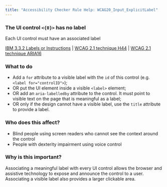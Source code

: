 ```yaml
---
title: "Accessibility Checker Rule Help: WCAG20_Input_ExplicitLabel"
---
```


<div className="toolHelp">
<Row>
<Column colLg={11} colMd={5} colSm={4} className="toolMain">

<div id="locLevel"></div>

### The UI control `<{0}>` has no label
Each UI control must have an associated label

[IBM 3.3.2 Labels or Instructions](https://www.ibm.com/able/guidelines/ci162/labels_or_instructions.html) | [WCAG 2.1 technique H44](https://www.w3.org/TR/WCAG20-TECHS/H44) | [WCAG 2.1 technique ARIA16](https://www.w3.org/TR/WCAG20-TECHS/ARIA16.html)

<div id="locSnippet"></div>

### What to do

* Add a `for` attribute to a visible label with the `id` of this control (e.g. `<label for="controlID">`);
* OR put the UI element inside a visible `<label>` element;
* OR add an `aria-labelledby` attribute to the control. It must point to visible text on the page that is meaningful as a label;
* OR only if the design cannot have a visible label, use the `title` attribute to provide a label.


</Column>
<Column colLg={5} colMd={3} colSm={4} className="toolLeft">

### Who does this affect?

* Blind people using screen readers who cannot see the context around the control
* People with dexterity impairment using voice control

### Why is this important?

Associating a meaningful label with every UI control allows the browser and assistive technology to expose and announce the control to a user. Associating a visible label also provides a larger clickable area.

</Column>
</Row>
</div>

